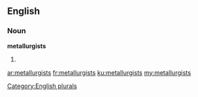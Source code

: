 ==English==

===Noun===
'''metallurgists'''

# {{plural of|metallurgist}}

[[Category:English plurals]]

[[ar:metallurgists]]
[[fr:metallurgists]]
[[ku:metallurgists]]
[[my:metallurgists]]